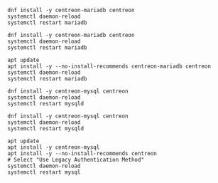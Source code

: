 
<Tabs groupId="database-sync">
<TabItem value="MariaDB" label="MariaDB">

<Tabs groupId="sync">
<TabItem value="Alma / RHEL / Oracle Linux 8" label="Alma / RHEL / Oracle Linux 8">

```shell
dnf install -y centreon-mariadb centreon
systemctl daemon-reload
systemctl restart mariadb
```

</TabItem>
<TabItem value="Alma / RHEL / Oracle Linux 9" label="Alma / RHEL / Oracle Linux 9">

```shell
dnf install -y centreon-mariadb centreon
systemctl daemon-reload
systemctl restart mariadb
```

</TabItem>
<TabItem value="Debian 11 & 12" label="Debian 11 & 12">

```shell
apt update
apt install -y --no-install-recommends centreon-mariadb centreon
systemctl daemon-reload
systemctl restart mariadb
```

</TabItem>
</Tabs>

</TabItem>
<TabItem value="MySQL" label="MySQL">

<Tabs groupId="sync">
<TabItem value="Alma / RHEL / Oracle Linux 8" label="Alma / RHEL / Oracle Linux 8">

```shell
dnf install -y centreon-mysql centreon
systemctl daemon-reload
systemctl restart mysqld
```

</TabItem>
<TabItem value="Alma / RHEL / Oracle Linux 9" label="Alma / RHEL / Oracle Linux 9">

```shell
dnf install -y centreon-mysql centreon
systemctl daemon-reload
systemctl restart mysqld
```

</TabItem>
<TabItem value="Debian 11 & 12" label="Debian 11 & 12">

```shell
apt update
apt install -y centreon-mysql
apt install -y --no-install-recommends centreon
# Select "Use Legacy Authentication Method"
systemctl daemon-reload
systemctl restart mysql
```

</TabItem>
</Tabs>

</TabItem>
</Tabs>
